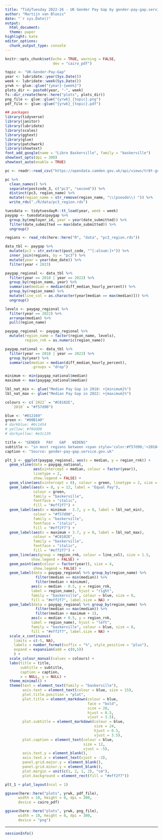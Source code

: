 ```yaml
---
title: "TidyTuesday 2022-26 - UK Gender Pay Gap by gender-pay-gap.service.gov.uk"
author: "Martijn van Bloois"
date: "`r sys.Date()"
output:
  html_document:
  theme: paper
highlight: kate
editor_options:
  chunk_output_type: console
---
```


```r
knitr::opts_chunk$set(echo = TRUE, warning = FALSE,
                      dev = "cairo_pdf")
```

```r
topic <- "UK-Gender-Pay-Gap"
year <- lubridate::year(Sys.Date())
week <- lubridate::week(Sys.Date())
yrwk <- glue::glue("{year}-{week}")
plots_dir <- paste0(year, "-", week)
fs::dir_create(here::here("plots", plots_dir))
png_file <- glue::glue("{yrwk}_{topic}.png")
pdf_file <- glue::glue("{yrwk}_{topic}.pdf")
```

```r
## packages
library(tidyverse)
library(janitor)
library(lubridate)
library(scales)
library(ggtext)
library(glue)
library(patchwork)
library(showtext)
font_add_google(name = "Libre Baskerville", family = "baskerville")
showtext_opts(dpi = 300)
showtext_auto(enable = TRUE)
```


```r
pc <- readr::read_csv("https://opendata.camden.gov.uk/api/views/tr8t-gqz7/rows.csv")

pc %>% 
  clean_names() %>% 
  separate(postcode_3, c("pc3", "second")) %>% 
  distinct(pc3, region_name) %>% 
  mutate(region_name = str_remove(region_name, "\\(pseudo\\) ")) %>% 
  write_rds("./R/data/pc3_region.rds")
```


```r
tuesdata <- tidytuesdayR::tt_load(year, week = week)
paygap <- tuesdata$paygap %>% 
  group_by(employer_id, year = year(date_submitted)) %>% 
  filter(date_submitted == max(date_submitted)) %>% 
  ungroup()

regions <- read_rds(here::here("R", "data", "pc3_region.rds"))
```




```r
data_tbl <- paygap %>% 
  mutate(pc3 = str_extract(post_code, "^[:alnum:]+")) %>% 
  inner_join(regions, by = "pc3") %>% 
  mutate(year = year(due_date)) %>% 
  filter(year < 2023)

paygap_regional <- data_tbl %>% 
  filter(year == 2018 | year == 2022) %>% 
  group_by(region_name, year) %>% 
  summarise(median = median(diff_median_hourly_percent)) %>% 
  group_by(region_name) %>% 
  mutate(line_col = as.character(year[median == max(median)])) %>% 
  ungroup()

levels <- paygap_regional %>% 
  filter(year == 2022) %>% 
  arrange(median) %>% 
  pull(region_name)

paygap_regional <- paygap_regional %>% 
  mutate(region_name = factor(region_name, levels),
         region_rnk = as.numeric(region_name))

paygap_national <- data_tbl %>% 
  filter(year == 2018 | year == 2022) %>% 
  group_by(year) %>% 
  summarise(median = median(diff_median_hourly_percent),
            .groups = "drop")

minimum <- min(paygap_national$median)
maximum <- max(paygap_national$median)

lbl_nat_min <- glue("Median Pay Gap in 2018: +{minimum}%")
lbl_nat_max <- glue("Median Pay Gap in 2022: +{maximum}%")
```

```r
colours <- c(`2022` = "#C8102E",
   `2018` = "#f57d90")

blue <- "#012169"
green <- "#00B140"
# darkblue: #0c1454
# yellow: #f0dd90
# darkyellow: #e3c139

title <- "GENDER   PAY   GAP   WIDENS"
subtitle <- "in most regions between <span style='color:#f57d90;'>2018</span> and <span style='color:#C8102E;'>2022</span>"
caption <- "Source: gender-pay-gap.service.gov.uk"

plt_1 <- ggplot(paygap_regional, aes(x = median, y = region_rnk)) +
  geom_vline(data = paygap_national,
             aes(xintercept = median, colour = factor(year)),
             linetype = 2,
             show.legend = FALSE) +
  geom_vline(aes(xintercept = 0), colour = green, linetype = 2, size = 1.2) +
  geom_label(aes(x = 0, y = 12, label = "Equal Pay"),
             colour = green,
             family = "baskerville",
             fontface = "italic",
             fill = "#eff2f7") +
  geom_label(aes(x = minimum - 3.7, y = 0, label = lbl_nat_min),
             colour = "#f57d90",
             family = "baskerville",
             fontface = "italic",
             fill = "#eff2f7") +
  geom_label(aes(x = maximum + 3.7, y = 0, label = lbl_nat_max),
             colour = "#C8102E",
             family = "baskerville",
             fontface = "italic",
             fill = "#eff2f7") +
  geom_line(aes(group = region_rnk, colour = line_col), size = 1.5,
            show.legend = FALSE) + 
  geom_point(aes(colour = factor(year)), size = 4,
             show.legend = FALSE) +
  geom_label(data = paygap_regional %>% group_by(region_name) %>%
              filter(median == min(median)) %>%
              filter(median < minimum),
            aes(x = median - 0.5, y = region_rnk,
            label = region_name), hjust = "right",
            family = "baskerville", colour = blue, size = 8,
            fill = "#eff2f7", label.size = NA) +
  geom_label(data = paygap_regional %>% group_by(region_name) %>%
              filter(median == max(median)) %>%
              filter(median > maximum + 1),
            aes(x = median + 0.5, y = region_rnk,
            label = region_name), hjust = "left",
            family = "baskerville", colour = blue, size = 8,
            fill = "#eff2f7", label.size = NA) +
  scale_x_continuous(
    limits = c(-5, NA),
    labels = number_format(suffix = "%", style_positive = "plus"),
    expand = expansion(add = c(0,5))
    ) +
  scale_colour_manual(values = colours) +
  labs(title = title,
       subtitle = subtitle,
       caption = caption,
       x = NULL, y = NULL) +
  theme_minimal() +
  theme(text = element_text(family = "baskerville"),
        axis.text = element_text(colour = blue, size = 15),
        plot.title.position = "plot",
        plot.title = element_markdown(colour = blue,
                                      face = "bold",
                                      size = 28,
                                      hjust = 0.5,
                                      vjust = 3.5),
        plot.subtitle = element_markdown(colour = blue,
                                         size = 24,
                                         hjust = 0.5,
                                         vjust = 3.5),
        plot.caption = element_text(colour = blue,
                                    size = 12,
                                    vjust = -5),
        axis.text.y = element_blank(),
        axis.text.x = element_text(vjust = -3),
        panel.grid.major.y = element_blank(),
        panel.grid.minor.y = element_blank(),
        plot.margin = unit(c(1, 2, 1, 2), "cm"),
        plot.background = element_rect(fill = "#eff2f7"))
```

```r
plt_1 + plot_layout(ncol = 1)

ggsave(here::here("plots", yrwk, pdf_file),
      width = 10, height = 8, dpi = 300,
      device = cairo_pdf)

ggsave(here::here("plots", yrwk, png_file),
      width = 10, height = 8, dpi = 300,
      device = "png")
```

***

```r
sessionInfo()
```